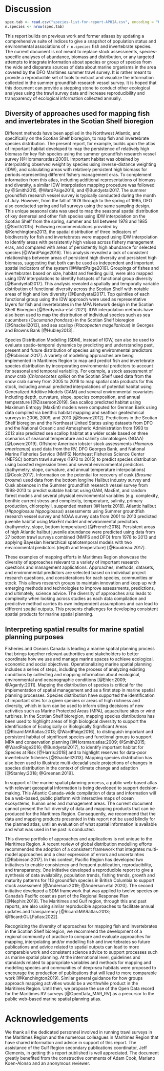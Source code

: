 # Discussion

```r
spec.tab <- read.csv("species-list-for-report-APHIA.csv", encoding = "UTF-8")
n.species <- nrow(spec.tab)
```

This report builds on previous work and former atlases by updating a comprehensive suite of indices to give a snapshot of population status and environmental associations of `r n.species` fish and invertebrate species. The current document is not meant to replace stock assessments, species-specific analyses of abundance, biomass and distribution, or any targeted attempts to integrate information about species or group of species from the wide and disparate sources of data about marine organisms in the area covered by the DFO Maritimes summer trawl survey. It is rather meant to provide a reproducible set of tools to extract and visualize the information collected in the summer groundfish research vessel survey. It is hoped that this document can provide a stepping stone to conduct other ecological analyses using the trawl survey data and increase reproducibility and transparency of ecological information collected annually.

## Diversity of approaches used for mapping fish and invertebrates in the Scotian Shelf bioregion  

Different methods have been applied in the Northwest Atlantic, and specifically on the Scotian Shelf bioregion, to map fish and invertebrate species distribution. The present report, for example, builds upon the atlas of important habitat developed to map the persistence of relatively high biomass for key fish species using the summer groundfish research vessel survey [@Horsman:atlas:2009]. Important habitat was obtained by interpolating observed weight by species using inverse-distance weighting (IDW), and calculating areas with relatively persistent high biomass for periods representing different fishery management eras. To complement information from this atlas, including additional representations of biomass and diversity, a similar IDW interpolation mapping procedure was followed by @Smith2015, @WardPaige2016, and @Bundyetal2017. The summer groundfish research vessel survey is typically conducted during the month of July. However, from the fall of 1978 through to the spring of 1985, DFO also conducted spring and fall surveys using the same sampling design. This unique seasonal data was used to map the seasonal spatial distribution of key demersal and other fish species using IDW interpolation on the Scotian Shelf from the spring, summer and fall between 1978 and 1985 [@Smith2015]. Following recommendations provided by @Kenchingtons2013, the spatial distribution of three indicators of biodiversity for fish and invertebrates were mapped using IDW interpolation to identify areas with persistently high values across fishery management eras, and compared with areas of persistently high abundance for selected species [@WardPaige2016]. This analysis revealed a lack of consistent relationships between areas of persistent high diversity and persistent high biomass, suggesting that both can be used as independent and important spatial indicators of the system [@WardPaige2016]. Groupings of fishes and invertebrates based on size, habitat and feeding guild, were also mapped using IDW interpolations to identify hotspots of functional group diversity [@Bundyetal2017]. This analysis revealed a spatially and temporally variable distribution of functional diversity across the Scotian Shelf with notable areas of high and low diversity [@Bundyetal2017]. Top quintiles of each functional group using the IDW approach were used as representative layers for fish and invertebrates in the MPA Network design in the Scotian Shelf Bioregion [@Serdynska-etal-2021]. IDW interpolation methods have also been used to map the distribution of individual species such as sea cucumbers (*Cucumaria frondosa*) in the Scotian Shelf bioregion [@Shackell2013], and sea scallop (*Placopecten magellanicus*) in Georges and Browns Bank [@Hubley2013]. 

Species Distribution Modelling (SDM), instead of IDW, can also be used to evaluate spatio-temporal dynamics by predicting and understanding past, present and future distribution of species using environmental predictors [@Robinson:2017]. A variety of modelling approaches are being implemented in Maritimes Region to map and predict fish and invertebrate species distribution by incorporating environmental predictors to account for seasonal and temporal variability. For example, a stock assessment of snow crab (*Chionoecetes opilio*) on the Scotian Shelf used data from the snow crab survey from 2005 to 2018 to map spatial data products for this stock, including annual predicted interpolations of potential habitat using Generalized Additive Models (GAM) and several environmental covariates including depth, curvature, slope, species composition, and annual temperature [@Zisserson2019]. Sea scallop predicted habitat using Maximum Entropy (MaxEnt) models were computed for German Bank using data compiled via benthic habitat mapping and seafloor geotechnical surveys in 2006, 2009, and 2010 [@Brown:2012]. Predictions in the Scotian Shelf bioregion and the Northeast United States using datasets from DFO and the National Oceanic and Atmospheric Administration from 1993 to 2012 also predicted sea scallop habitat at a wider scale based on three scenarios of seasonal temperature and salinity climatologies (NOAA) [@Lowen:2019]. Offshore American lobster stock assessments (*Homarus americanus*) used data from the RV, DFO Georges Bank, and National Marine Fisheries Service (NMFS) Northeast Fisheries Science Center (NEFSC) bottom trawl surveys (1970 to 2015) to predict species distribution using boosted regression trees and several environmental predictors (bathymetry, slope, curvature, and annual temperature interpolations) [@Cook:2017]. Information on the potential for recovery of cusk (*Brosme brosme*) used data from the bottom longline Halibut industry survey and Cusk absences in the Summer groundfish research vessel survey from 1998-2013 to predict suitable habitat using GAM, MaxEnt, and random forest models and several physical environmental variables (e.g. complexity, benthic current stress and complexity, temperature, salinity, primary production, chlorophyll, suspended matter) [@Harris:2018]. Atlantic halibut (*Hippoglossus hippoglossus*) assessments using Summer groundfish research vessel survey and NOAA survey data from 2001 to 2013 predicted juvenile habitat using MaxEnt model and environmental predictors (bathymetry, slope, bottom temperature) [@French:2018]. Persistent areas of high Atlantic halibut juvenile abundance were predicted using data from 27 bottom trawl surveys combined (NMFS and DFO) from 1978 to 2013 and applying Bayesian hierarchical spatiotemporal models with two environmental predictors (depth and temperature) [@Boudreau:2017]. 

These examples of mapping efforts in Maritimes Region showcase the diversity of approaches relevant to a variety of important research questions and management applications. Approaches, methods, datasets, and environmental predictors are selected based on individual project research questions, and considerations for each species, communities or stock. This allows research groups to maintain innovation and keep up with emerging methods and technologies to improve assessments, predictions, and ultimately, science advice. The diversity of approaches also leads to complexity when looking across studies as each data compilation and predictive method carries its own independent assumptions and can lead to different spatial outputs. This presents challenges for developing consistent spatial products for marine spatial planning.

## Interpreting spatial results for marine spatial planning purposes   

Fisheries and Oceans Canada is leading a marine spatial planning process that brings together relevant authorities and stakeholders to better coordinate how we use and manage marine spaces to achieve ecological, economic and social objectives. Operationalizing marine spatial planning includes a series of steps, including the process of analyzing existing conditions by collecting and mapping information about ecological, environmental and oceanographic conditions [@Ehler:2009; @Agardy:2011]. Mapping the distribution of species is critical for the implementation of spatial management and as a first step in marine spatial planning processes. Species distribution have supported the identification of important sites for a given species or areas of high richness and diversity, which in turn can be used to inform siting decisions of new activities such as Marine Protected Areas (MPA), aquaculture sites or wind turbines. In the Scotian Shelf bioregion, mapping species distributions has been used to highlight areas of high biological diversity to support the identification of Ecologically or Biologically Significant Areas [@Ricard:MARatlas:2013; @WardPaige2016], to distinguish important and persistent habitat of significant species and functional groups to support MPA and conservation planning [@Horsman:atlas:2009; @Smith2015; @WardPaige2016; @Bundyetal2017], to identify important habitat for Species at Risk [@Harris:2018] and to highlight reserves for data-poor invertebrate fisheries [@Shackell2013]. Mapping species distribution has also been used to illustrate multi-decadal scale projections of changes in species distribution in the context of climate change and adaption [@Stanley:2018; @Greenan:2019]. 

In support of the marine spatial planning process, a public web-based atlas with relevant geospatial information is being developed to support decision-making. This Atlantic Canada-wide compilation of data and information will be a web-based, public platform with interactive maps of ocean ecosystems, human uses and management areas. The current document cannot present the full diversity of data and mapping products that can be produced for the Maritimes Region. Consequently, we recommend that the data and mapping products presented in this report not be used blindly for the planned atlas, until an evaluation of what spatial information is available and what was used in the past is conducted.

This diverse portfolio of approaches and applications is not unique to the Maritimes Region. A recent review of global distribution modelling efforts recommended the adoption of a consistent framework that integrates multi-model approaches and a clear expression of errors and uncertainties [@Robinson:2017]. In this context, Pacific Region has developed two initiatives to enable consistency and frequent publication, reproducibility, and transparency. One initiative developed a  reproducible report to give a synthesis of data availability, population trends, fishing trends, growth and maturity patterns for 113 groundfish species in British Columbia to support stock assessment [@Anderson:2019; @Anderson:etal:2020]. The second initiative developed a SDM framework that was applied to twelve species on Canada’s Pacific coast as part of the Regional Response Plan [@Nephin:2019]. The Maritimes and Gulf region, through this and past reports, are also using similar reproducible approaches to facilitate annual updates and transparency [@Ricard:MARatlas:2013; @Ricard:GULFatlas:2022].
 
Recognizing the diversity of approaches for mapping fish and invertebrates in the Scotian Shelf bioregion, we recommend the development of a regional community of practice to compare and evaluate approaches for mapping, interpolating and/or modelling fish and invertebrates so future publications and advice related to spatial outputs can lead to more comparable work and consistent science advice to support processes such as marine spatial planning. At the international level, guidelines and standards related to appropriate variables and methods for mapping and modeling species and communities of deep-sea habitats were proposed to encourage the production of publications that will lead to more comparable work [@Kenchington2019]. Similar general guidance for how groups approach mapping activities would be a worthwhile product in the Maritimes Region. Until then, we propose the use of the Open Data record for the Maritimes RV surveys [@OpenData_MAR_RV] as a precursor to the public web-based marine spatial planning atlas.


# Acknowledgements  

We thank all the dedicated personnel involved in running trawl surveys in the Maritimes Region and the numerous colleagues in Maritimes Region that have shared information and advice in support of this report. The assistance of the Gulf Region secondary publications coordinator, Jeff Clements, in getting this report published is well appreciated. The document greatly benefited from the constructive comments of Adam Cook, Mariano Koen-Alonso and an anonymous reviewer.
